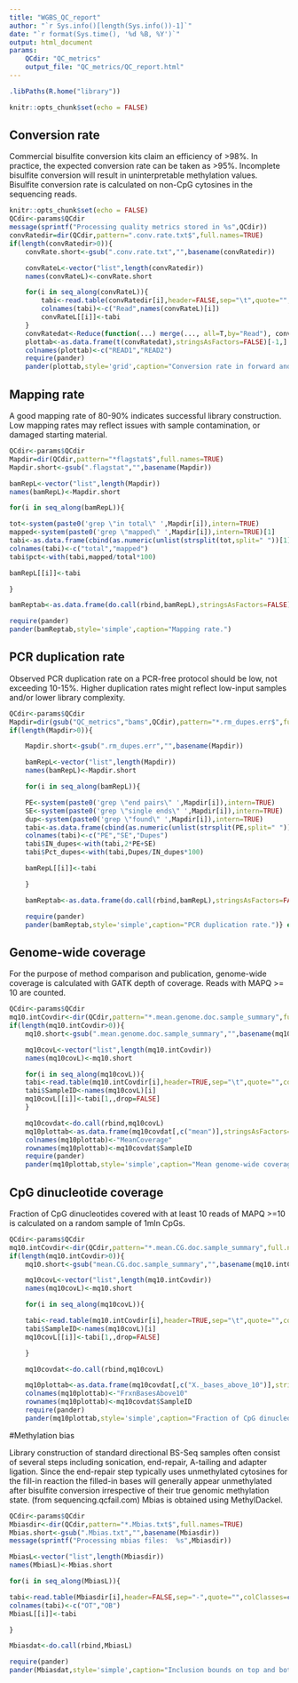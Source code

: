 ```yaml
---
title: "WGBS_QC_report"
author: "`r Sys.info()[length(Sys.info())-1]`"
date: "`r format(Sys.time(), '%d %B, %Y')`"
output: html_document
params:
    QCdir: "QC_metrics"
    output_file: "QC_metrics/QC_report.html"
---
```


```r
.libPaths(R.home("library"))

knitr::opts_chunk$set(echo = FALSE)
```

## Conversion rate

Commercial bisulfite conversion kits claim an efficiency of >98%. In practice, the expected conversion rate can be taken as >95%.
Incomplete bisulfite conversion will result in uninterpretable methylation values.
Bisulfite conversion rate is calculated on non-CpG cytosines in the sequencing reads.

```r
knitr::opts_chunk$set(echo = FALSE)
QCdir<-params$QCdir
message(sprintf("Processing quality metrics stored in %s",QCdir))
convRatedir=dir(QCdir,pattern=".conv.rate.txt$",full.names=TRUE)
if(length(convRatedir>0)){
    convRate.short<-gsub(".conv.rate.txt","",basename(convRatedir))

    convRateL<-vector("list",length(convRatedir))
    names(convRateL)<-convRate.short

    for(i in seq_along(convRateL)){
        tabi<-read.table(convRatedir[i],header=FALSE,sep="\t",quote="",as.is=TRUE)
        colnames(tabi)<-c("Read",names(convRateL)[i])
        convRateL[[i]]<-tabi
    }
    convRatedat<-Reduce(function(...) merge(..., all=T,by="Read"), convRateL)
    plottab<-as.data.frame(t(convRatedat),stringsAsFactors=FALSE)[-1,]
    colnames(plottab)<-c("READ1","READ2")
    require(pander)
    pander(plottab,style='grid',caption="Conversion rate in forward and reverse mates.")} else {message('No conversion rate output files found. If you started the pipeline from bam files, this is expected outcome. Otherwise, an error might have occured.')}
```

## Mapping rate

A good mapping rate of 80-90% indicates successful library construction. Low mapping rates may reflect issues with sample contamination, or damaged starting material.

```r
QCdir<-params$QCdir
Mapdir=dir(QCdir,pattern="*flagstat$",full.names=TRUE)
Mapdir.short<-gsub(".flagstat","",basename(Mapdir))

bamRepL<-vector("list",length(Mapdir))
names(bamRepL)<-Mapdir.short

for(i in seq_along(bamRepL)){

tot<-system(paste0('grep \"in total\" ',Mapdir[i]),intern=TRUE)
mapped<-system(paste0('grep \"mapped\" ',Mapdir[i]),intern=TRUE)[1]
tabi<-as.data.frame(cbind(as.numeric(unlist(strsplit(tot,split=" "))[1]),as.numeric(unlist(strsplit(mapped,split=" "))[1])))
colnames(tabi)<-c("total","mapped")
tabi$pct<-with(tabi,mapped/total*100)

bamRepL[[i]]<-tabi

}

bamReptab<-as.data.frame(do.call(rbind,bamRepL),stringsAsFactors=FALSE)

require(pander)
pander(bamReptab,style='simple',caption="Mapping rate.")
```

## PCR duplication rate

Observed PCR duplication rate on a PCR-free protocol should be low, not exceeding 10-15%. Higher duplication rates might reflect low-input samples and/or lower library complexity.

```r
QCdir<-params$QCdir
Mapdir=dir(gsub("QC_metrics","bams",QCdir),pattern="*.rm_dupes.err$",full.names=TRUE,recursive=TRUE)
if(length(Mapdir>0)){

    Mapdir.short<-gsub(".rm_dupes.err","",basename(Mapdir))

    bamRepL<-vector("list",length(Mapdir))
    names(bamRepL)<-Mapdir.short

    for(i in seq_along(bamRepL)){

    PE<-system(paste0('grep \"end pairs\" ',Mapdir[i]),intern=TRUE)
    SE<-system(paste0('grep \"single ends\" ',Mapdir[i]),intern=TRUE)
    dup<-system(paste0('grep \"found\" ',Mapdir[i]),intern=TRUE)
    tabi<-as.data.frame(cbind(as.numeric(unlist(strsplit(PE,split=" "))[4]),as.numeric(unlist(strsplit(SE,split=" "))[7]),as.numeric(unlist(strsplit(dup,split=" "))[4])))
    colnames(tabi)<-c("PE","SE","Dupes")
    tabi$IN_dupes<-with(tabi,2*PE+SE)
    tabi$Pct_dupes<-with(tabi,Dupes/IN_dupes*100)

    bamRepL[[i]]<-tabi

    }

    bamReptab<-as.data.frame(do.call(rbind,bamRepL),stringsAsFactors=FALSE)

    require(pander)
    pander(bamReptab,style='simple',caption="PCR duplication rate.")} else {message('No information on PCR duplicate removal found. If you started the pipeline from bam files, this is expected outcome. Otherwise, an error might have occured.')}
```

## Genome-wide coverage

For the purpose of method comparison and publication, genome-wide coverage is calculated with GATK depth of coverage. Reads with MAPQ >= 10 are counted.

```r
QCdir<-params$QCdir
mq10.intCovdir<-dir(QCdir,pattern="*.mean.genome.doc.sample_summary",full.names=TRUE)
if(length(mq10.intCovdir>0)){
    mq10.short<-gsub(".mean.genome.doc.sample_summary","",basename(mq10.intCovdir))

    mq10covL<-vector("list",length(mq10.intCovdir))
    names(mq10covL)<-mq10.short

    for(i in seq_along(mq10covL)){
    tabi<-read.table(mq10.intCovdir[i],header=TRUE,sep="\t",quote="",colClasses=c(rep("NULL",2),"numeric",rep("character",3),rep("NULL",4),"numeric",rep("NULL",4)),fill=TRUE)
    tabi$SampleID<-names(mq10covL)[i]
    mq10covL[[i]]<-tabi[1,,drop=FALSE]
    }

    mq10covdat<-do.call(rbind,mq10covL)
    mq10plottab<-as.data.frame(mq10covdat[,c("mean")],stringsAsFactors=FALSE)
    colnames(mq10plottab)<-"MeanCoverage"
    rownames(mq10plottab)<-mq10covdat$SampleID
    require(pander)
    pander(mq10plottab,style='simple',caption="Mean genome-wide coverage.")} else {message('No information on genome-wide depth of coverage found. If you specified the skipDOC flag, this is expected outcome. Otherwise, an error might have occured.')}
```

## CpG dinucleotide coverage

Fraction of CpG dinucleotides covered with at least 10 reads of MAPQ >=10 is calculated on a random sample of 1mln CpGs.

```r
QCdir<-params$QCdir
mq10.intCovdir<-dir(QCdir,pattern="*.mean.CG.doc.sample_summary",full.names=TRUE)
if(length(mq10.intCovdir>0)){
    mq10.short<-gsub("mean.CG.doc.sample_summary","",basename(mq10.intCovdir))

    mq10covL<-vector("list",length(mq10.intCovdir))
    names(mq10covL)<-mq10.short

    for(i in seq_along(mq10covL)){

    tabi<-read.table(mq10.intCovdir[i],header=TRUE,sep="\t",quote="",colClasses=c(rep("NULL",2),"numeric",rep("character",3),rep("NULL",4),"numeric",rep("NULL",4)),fill=TRUE)
    tabi$SampleID<-names(mq10covL)[i]
    mq10covL[[i]]<-tabi[1,,drop=FALSE]

    }

    mq10covdat<-do.call(rbind,mq10covL)

    mq10plottab<-as.data.frame(mq10covdat[,c("X._bases_above_10")],stringsAsFactors=FALSE)
    colnames(mq10plottab)<-"FrxnBasesAbove10"
    rownames(mq10plottab)<-mq10covdat$SampleID
    require(pander)
    pander(mq10plottab,style='simple',caption="Fraction of CpG dinucleotides covered at least 10x at MAPQ >=10.")} else {message('No information on CpG depth of coverage found. If you specified the skipDOC flag, this is expected outcome. Otherwise, an error might have occured.')}
```

#Methylation bias

Library construction of standard directional BS-Seq samples often consist of several steps including sonication, end-repair, A-tailing and adapter ligation. Since the end-repair step typically uses unmethylated cytosines for the fill-in reaction the filled-in bases will generally appear unmethylated after bisulfite conversion irrespective of their true genomic methylation state. (from sequencing.qcfail.com)
Mbias is obtained using MethylDackel.

```r
QCdir<-params$QCdir
Mbiasdir<-dir(QCdir,pattern="*.Mbias.txt$",full.names=TRUE)
Mbias.short<-gsub(".Mbias.txt","",basename(Mbiasdir))
message(sprintf("Processing mbias files:  %s",Mbiasdir))

MbiasL<-vector("list",length(Mbiasdir))
names(MbiasL)<-Mbias.short

for(i in seq_along(MbiasL)){

tabi<-read.table(Mbiasdir[i],header=FALSE,sep="-",quote="",colClasses=c("NULL","NULL","character","NULL","character"))
colnames(tabi)<-c("OT","OB")
MbiasL[[i]]<-tabi

}

Mbiasdat<-do.call(rbind,MbiasL)

require(pander)
pander(Mbiasdat,style='simple',caption="Inclusion bounds on top and bottom strand reads.")

```
